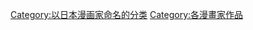 {{Commonscat|Kazuhiro Fujita}}
{{Catmore}}

{{DEFAULTSORT:Fujita Kazuhiro}}
[[Category:以日本漫画家命名的分类|Category:以日本漫画家命名的分类]]
[[Category:各漫畫家作品|Category:各漫畫家作品]]